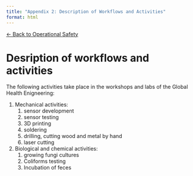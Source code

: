 ```yaml
---
title: "Appendix 2: Description of Workflows and Activities"
format: html
---
```


[← Back to Operational Safety](../operational-safety.qmd)

# Desription of workflows and activities

The following activities take place in the workshops and labs of the Global Health Enigneering:

1. Mechanical activities:
    1. sensor development
    2. sensor testing
    3. 3D printing
    4. soldering
    5. drilling, cutting wood and metal by hand
    6. laser cutting
2. Biological and chemical activities:
    1. growing fungi cultures
    2. Coliforms testing
    3. Incubation of feces
